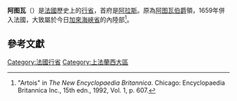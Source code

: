 {{noteTA
|G1=法国地名
}}
{{Infobox Former Subdivision
|native_name = {{lang|fr|Artois}}
|conventional_long_name = 阿图瓦
|common_name = Artois
|subdivision = 行省
|nation = 法蘭西王國
|year_start = 1659年
|event_start = 
|date_start = 
|year_end = 1790年
|event_end = 
|date_end = 
|p1 = 
|flag_p1 = 
|s1 = 
|flag_s1 = 
|image_flag = Flag of Artois.svg
|image_coat = Artois Arms.svg
|image_map = Artois.png
|image_map_caption = 阿图瓦在法蘭西王國的位置，1789年
|era = [[近代|近代]]
|capital = 阿拉斯
|common_languages       =
|stat_year1             = 
|stat_area1             = 
|stat_pop1              = 
|political_subdiv = 
|today = {{flagicon|FRA}} [[加來海峽省|加來海峽省]]
}}

'''阿图瓦'''（{{lang-fr|Artois}}）是[[法國|法國]]歷史上的[[行省_(法國)|行省]]，首府是[[阿拉斯|阿拉斯]]。原為[[阿图瓦伯爵|阿图瓦伯爵]]領，1659年併入法國，大致屬於今日[[加來海峽省|加來海峽省]]的內陸部<ref name=Brit>"Artois" in ''The New Encyclopaedia Britannica''. Chicago: Encyclopaedia Britannica Inc., 15th edn., 1992, Vol. 1, p. 607.</ref>。

==參考文獻==
{{Reflist|2}}
{{commonscat|Artois}}

{{DEFAULTSORT:Artois}}
[[Category:法國行省|Category:法國行省]]
[[Category:上法蘭西大區|Category:上法蘭西大區]]